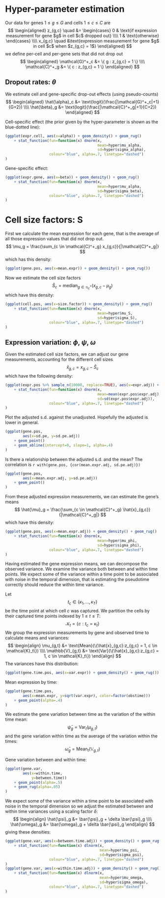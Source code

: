 
# Hyper-parameter estimation


Our data for genes $1\le g \le G$ and cells $1 \le c \le C$ are
$$
\begin{aligned}
    z_{g,c} \quad &=
        \begin{cases}
            0 & \text{if expression measurement for gene $g$ in cell $c$
                      dropped out} \\\\
            1 & \text{otherwise}
        \end{cases}
        \\\\
    x_{g,c} \quad &\text{expression measurement for gene $g$ in cell $c$
                         when $z_{g,c} = 1$}
\end{aligned}
$$
we define per-cell and per-gene sets that did not drop out
$$
\begin{aligned}
\mathcal{G}^+_c &= \{ g : z_{g,c} = 1 \} \\\\
\mathcal{C}^+_g &= \{ c : z_{g,c} = 1 \}
\end{aligned}
$$


## Dropout rates: $\theta$

We estimate cell and gene-specific drop-out effects (using pseudo-counts)
$$
\begin{aligned}
\hat{\alpha}_c &= \text{logit}(\frac{|\mathcal{G}^+_c|+1}{G+2}) \\\\
\hat{\beta}_g  &= \text{logit}(\frac{|\mathcal{C}^+_g|+1}{C+2})
\end{aligned}
$$


Cell-specific effect (the prior given by the hyper-parameter is shown as the blue-dotted line):
```r
(ggplot(expr.cell, aes(x=alpha)) + geom_density() + geom_rug()
    + stat_function(fun=function(x) dnorm(x,
                                          mean=hyper$mu_alpha,
                                          sd=hyper$sigma_alpha),
                    colour="blue", alpha=.7, linetype="dashed")
)

```

Gene-specific effect:
```r
(ggplot(expr.gene, aes(x=beta)) + geom_density() + geom_rug()
    + stat_function(fun=function(x) dnorm(x,
                                          mean=hyper$mu_alpha,
                                          sd=hyper$sigma_beta),
                    colour="blue", alpha=.7, linetype="dashed")
)

```


# Cell size factors: S

First we calculate the mean expression for each gene, that is the average of
all those expression values that did not drop out.
$$
\mu_g = \frac{\sum_{c \in \mathcal{C}^+_g} x_{g,c}}{|\mathcal{C}^+_g|}
$$
which has this density:
```r
(ggplot(gene.pos, aes(x=mean.expr)) + geom_density() + geom_rug())

```

Now we estimate the cell size factors
$$
\hat{S}_c = \text{median}_{g \in \mathcal{G}^+_c} (x_{g,c} - \mu_g)
$$
which have this density:
```r
(ggplot(cell.pos, aes(x=size.factor)) + geom_density() + geom_rug()
    + stat_function(fun=function(x) dnorm(x,
                                          mean=hyper$mu_S,
                                          sd=hyper$sigma_S),
                    colour="blue", alpha=.7, linetype="dashed")
)

```



## Expression variation: $\phi$, $\psi$, $\omega$

Given the estimated cell size factors, we can adjust our gene
measurements, accounting for the different cell sizes
$$
\hat{x}_{g,c} = x_{g,c} - \hat{S}_c
$$
which have the following density:
```r
(ggplot(expr.pos %>% sample_n(10000, replace=TRUE), aes(x=expr.adj)) + geom_density() + geom_rug(alpha=.1)
    + stat_function(fun=function(x) dnorm(x,
                                          mean=mean(expr.pos$expr.adj),
                                          sd=sd(expr.pos$expr.adj)),
                    colour="blue", alpha=.7, linetype="dashed")
)

```

Plot the adjusted s.d. against the unadjusted.
Hopefully the adjusted is lower in general.
```r
(ggplot(gene.pos,
        aes(x=sd.pe, y=sd.pe.adj))
    + geom_point()
    + geom_abline(intercept=0, slope=1, alpha=.4)
)

```

Is there a relationship between the adjusted s.d. and the mean?
The correlation is `r with(gene.pos, {cor(mean.expr.adj, sd.pe.adj)})`
```r
(ggplot(gene.pos,
        aes(x=mean.expr.adj, y=sd.pe.adj))
    + geom_point()
)

```

From these adjusted expression measurements, we can estimate the gene's means
$$
\hat{\mu}_g = \frac{\sum_{c \in \mathcal{C}^+_g} \hat{x}_{g,c}}{|\mathcal{C}^+_g|}
$$
which have this density:
```r
(ggplot(gene.pos, aes(x=mean.expr.adj)) + geom_density() + geom_rug()
    + stat_function(fun=function(x) dnorm(x,
                                          mean=hyper$mu_phi,
                                          sd=hyper$sigma_phi),
                    colour="blue", alpha=.7, linetype="dashed")
)

```

Having estimated the gene expression means, we can decompose the observed variance.
We examine the variance both between and within time points. We expect some
of the variance within a time point to be associated with noise in the temporal
dimension, that is estimating the pseudotime correctly should reduce the within
time variance.

Let
$$
t_c \in \{\kappa_1, \dots, \kappa_T\}
$$
be the time point at which cell $c$ was captured. We partition the cells by their
captured time points indexed by $1 \le t \le T$:
$$
\mathcal{K}_t = \{c: t_c = \kappa_t\}
$$
We group the expression measurements by gene and observed time to calculate means and
variances:
$$
\begin{align}
\mu_{g,t} &= \text{Mean}(\{\hat{x}_{g,c}:z_{g,c} = 1, c \in \mathcal{K}_t\}) \\\\
\mathbb{V}_{g,t} &= \text{Var}(\{\hat{x}_{g,c}:z_{g,c} = 1, c \in \mathcal{K}_t\})
\end{align}
$$
The variances have this distribution:
```r
(ggplot(gene.time.pos, aes(x=var.expr)) + geom_density() + geom_rug())

```

Mean expression by time:
```r
(ggplot(gene.time.pos,
        aes(x=mean.expr, y=sqrt(var.expr), color=factor(obstime)))
    + geom_point(alpha=.4)
)

```


We estimate the gene variation between time as the variation of the within time mean:
$$
\bar{\psi}_g = \text{Var}_t(\mu_{g,t})
$$
and the gene variation within time as the average of the variation within the times:
$$
\bar{\omega}_g = \text{Mean}_t(\mathbb{V}_{g,t})
$$

Gene variation between and within time:
```r
(ggplot(gene.var,
        aes(x=within.time,
            y=between.time))
    + geom_point(alpha=.5)
    + geom_rug(alpha=.05)
)

```

We expect some of the variance within a time point to be associated with noise
in the temporal dimension so we adjust the estimated between and within
time variances using a scaling factor $\delta$:
$$
\begin{align}
\hat{\psi}_g &= \bar{\psi}_g + \delta \bar{\psi}_g \\\\
\hat{\omega}_g &= \bar{\omega}_g + \delta \bar{\psi}_g
\end{align}
$$
giving these densities:

```r
(ggplot(gene.var, aes(x=between.time.adj)) + geom_density() + geom_rug()
    + stat_function(fun=function(x) dlnorm(x,
                                           mean=hyper$mu_psi,
                                           sd=hyper$sigma_psi),
                    colour="blue", alpha=.7, linetype="dashed")
)
(ggplot(gene.var, aes(x=within.time.adj)) + geom_density() + geom_rug()
    + stat_function(fun=function(x) dlnorm(x,
                                           mean=hyper$mu_omega,
                                           sd=hyper$sigma_omega),
                    colour="blue", alpha=.7, linetype="dashed")
)

```
